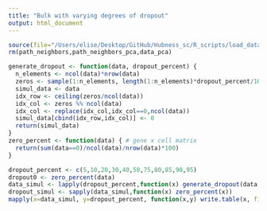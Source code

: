```yaml
---
title: "Bulk with varying degrees of dropout"
output: html_document
---
```


```r
source(file="/Users/elise/Desktop/GitHub/Hubness_sc/R_scripts/load_data/load_counts_BRCA.R")
rm(path_neighbors,path_neighbors_pca,data_pca)
```

```r
generate_dropout <- function(data, dropout_percent) {
  n_elements <- ncol(data)*nrow(data)
  zeros <- sample(1:n_elements, length(1:n_elements)*dropout_percent/100)
  simul_data <- data
  idx_row <- ceiling(zeros/ncol(data))
  idx_col <- zeros %% ncol(data)
  idx_col <- replace(idx_col,idx_col==0,ncol(data))
  simul_data[cbind(idx_row,idx_col)] <- 0
  return(simul_data)
}
zero_percent <- function(data) { # gene x cell matrix
  return(sum(data==0)/ncol(data)/nrow(data)*100)
}
```

```r
dropout_percent <- c(5,10,20,30,40,50,75,80,85,90,95)
dropout0 <- zero_percent(data)
data_simul <- lapply(dropout_percent,function(x) generate_dropout(data,x))
dropout_simul <- sapply(data_simul,function(x) zero_percent(x))
mapply(x=data_simul, y=dropout_percent, function(x,y) write.table(x, file=paste0("/Users/elise/Desktop/GitHub/Hubness_sc/bulkRNAseq/simul",y,".csv")))
```

